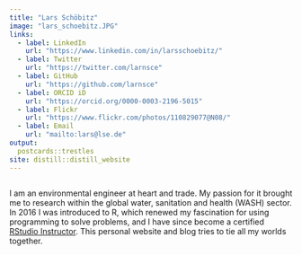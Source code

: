 ```yaml
---
title: "Lars Schöbitz"
image: "lars_schoebitz.JPG"
links:
  - label: LinkedIn
    url: "https://www.linkedin.com/in/larsschoebitz/"
  - label: Twitter
    url: "https://twitter.com/larnsce"
  - label: GitHub
    url: "https://github.com/larnsce"
  - label: ORCID iD
    url: "https://orcid.org/0000-0003-2196-5015"
  - label: Flickr
    url: "https://www.flickr.com/photos/110829077@N08/"
  - label: Email
    url: "mailto:lars@lse.de"
output:
  postcards::trestles
site: distill::distill_website
---
```


<script async defer data-domain="lse.de" src="https://plausible.io/js/plausible.js"></script>

<script async defer src="https://scripts.simpleanalyticscdn.com/latest.js"></script>
<noscript><img src="https://queue.simpleanalyticscdn.com/noscript.gif" alt=""/></noscript>

I am an environmental engineer at heart and trade. My passion for it brought me 
to research within the global water, sanitation and health (WASH) sector. 
In 2016 I was introduced to R, which renewed my fascination for using 
programming to solve problems, and I have since become a certified [RStudio 
Instructor](https://education.rstudio.com/trainers/). 
This personal website and blog tries to tie all my worlds together.
